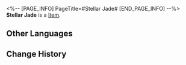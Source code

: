 <%-- [PAGE_INFO]
PageTitle=#Stellar Jade#
[END_PAGE_INFO] --%>
{{Item Infobox
|title       = Stellar Jade
|id          = 1
|image       = Item Stellar Jade.png
|type        = 
|invCategory = 
|rarity      = 5
|effect      = 
|description = A fleeting gleam arrowing across the night sky. Catch it before it's gone. Maybe it can be used to barter?
}}
{{Description|1=''"Some say that the lights are wishes of sentient beings. While insignificant and elusive, they did light up the pocket of sky around them, right?"''}}
'''Stellar Jade''' is a [[Item]].

==Other Languages==
{{Other Languages
|en   = Stellar Jade
|zhs  = 星琼
|zht  = 星瓊
|ja   = 星玉
|ko   = 성옥
|es   = Jade estelar
|fr   = Jade stellaire
|ru   = Звёздный нефрит
|th   = Stellar Jade
|vi   = Ngọc Ánh Sao
|de   = Stellare Jade
|id   = Stellar Jade
|pt   = Jade Estelar
}}

==Change History==
{{Change History|2.0}}
